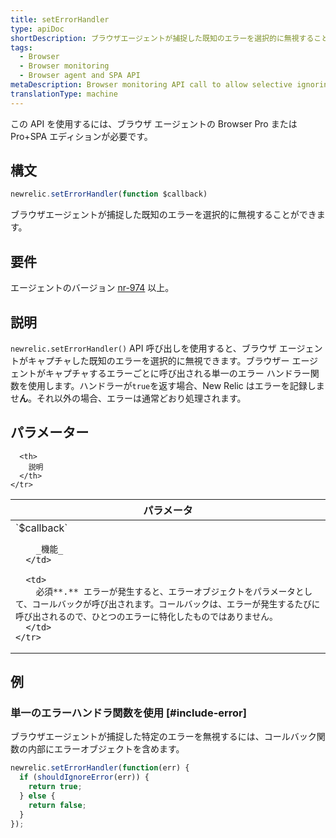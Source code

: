 ```yaml
---
title: setErrorHandler
type: apiDoc
shortDescription: ブラウザエージェントが捕捉した既知のエラーを選択的に無視することができます。
tags:
  - Browser
  - Browser monitoring
  - Browser agent and SPA API
metaDescription: Browser monitoring API call to allow selective ignoring of known errors captured by the agent.
translationType: machine
---
```


<Callout variant="important">
  この API を使用するには、ブラウザ エージェントの Browser Pro または Pro+SPA エディションが必要です。
</Callout>

## 構文

```js
newrelic.setErrorHandler(function $callback)
```

ブラウザエージェントが捕捉した既知のエラーを選択的に無視することができます。

## 要件

エージェントのバージョン [nr-974](/docs/release-notes/new-relic-browser-release-notes/browser-agent-release-notes) 以上。

## 説明

`newrelic.setErrorHandler()` API 呼び出しを使用すると、ブラウザ エージェントがキャプチャした既知のエラーを選択的に無視できます。ブラウザー エージェントがキャプチャするエラーごとに呼び出される単一のエラー ハンドラー関数を使用します。ハンドラーが`true`を返す場合、New Relic はエラーを記録しませ**ん**。それ以外の場合、エラーは通常どおり処理されます。

## パラメーター

<table>
  <thead>
    <tr>
      <th width="25%">
        パラメータ
      </th>

      <th>
        説明
      </th>
    </tr>
  </thead>

  <tbody>
    <tr>
      <td>
        `$callback`

        _機能_
      </td>

      <td>
        必須**.** エラーが発生すると、エラーオブジェクトをパラメータとして、コールバックが呼び出されます。コールバックは、エラーが発生するたびに呼び出されるので、ひとつのエラーに特化したものではありません。
      </td>
    </tr>
  </tbody>
</table>

## 例

### 単一のエラーハンドラ関数を使用 [#include-error]

ブラウザエージェントが捕捉した特定のエラーを無視するには、コールバック関数の内部にエラーオブジェクトを含めます。

```js
newrelic.setErrorHandler(function(err) {
  if (shouldIgnoreError(err)) {
    return true;
  } else {
    return false;
  }
});
```
